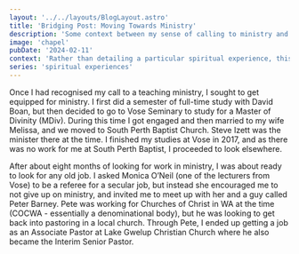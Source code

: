 ```yaml
---
layout: '../../layouts/BlogLayout.astro'
title: 'Bridging Post: Moving Towards Ministry'
description: 'Some context between my sense of calling to ministry and starting pastoral work.'
image: 'chapel'
pubDate: '2024-02-11'
context: 'Rather than detailing a particular spiritual experience, this post provides some context that followed my sense of calling to ministry.'
series: 'spiritual experiences'
---
```


Once I had recognised my call to a teaching ministry, I sought to get equipped for ministry. I first did a semester of full-time study with David Boan, but then decided to go to Vose Seminary to study for a Master of Divinity (MDiv). During this time I got engaged and then married to my wife Melissa, and we moved to South Perth Baptist Church. Steve Izett was the minister there at the time. I finished my studies at Vose in 2017, and as there was no work for me at South Perth Baptist, I proceeded to look elsewhere.

After about eight months of looking for work in ministry, I was about ready to look for any old job. I asked Monica O’Neil (one of the lecturers from Vose) to be a referee for a secular job, but instead she encouraged me to not give up on ministry, and invited me to meet up with her and a guy called Peter Barney. Pete was working for Churches of Christ in WA at the time (COCWA - essentially a denominational body), but he was looking to get back into pastoring in a local church. Through Pete, I ended up getting a job as an Associate Pastor at Lake Gwelup Christian Church where he also became the Interim Senior Pastor.
